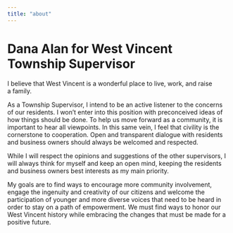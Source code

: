 ```yaml
---
title: "about"
---
```


# Dana Alan for West Vincent Township Supervisor

I believe that West Vincent is a wonderful place to live, work, and raise a&nbsp;family.

As a Township Supervisor, I intend to be an active listener to the concerns of our residents. I won’t enter into this position with preconceived ideas of how things should be done. To help us move forward as a community, it is important to hear all viewpoints. In this same vein, I feel that civility is the cornerstone to cooperation. Open and transparent dialogue with residents and business owners should always be welcomed and&nbsp;respected.

While I will respect the opinions and suggestions of the other supervisors, I will always think for myself and keep an open mind, keeping the residents and business owners best interests as my main&nbsp;priority.

My goals are to find ways to encourage more community involvement, engage the ingenuity and creativity of our citizens and welcome the participation of younger and more diverse voices that need to be heard in order to stay on a path of empowerment. We must find ways to honor our West Vincent history while embracing the changes that must be made for a positive&nbsp;future.
